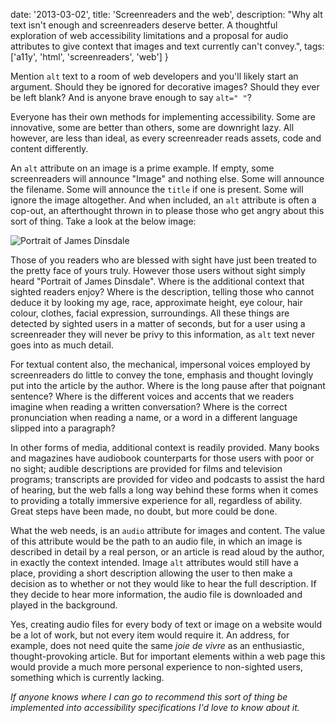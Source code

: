   date: '2013-03-02',
  title: 'Screenreaders and the web',
  description: "Why alt text isn't enough and screenreaders deserve better. A thoughtful exploration of web accessibility limitations and a proposal for audio attributes to give context that images and text currently can't convey.",
  tags: ['a11y', 'html', 'screenreaders', 'web']
}

Mention `alt` text to a room of web developers and you'll likely start an argument. Should they be ignored for decorative images? Should they ever be left blank? And is anyone brave enough to say `alt=" "`?

Everyone has their own methods for implementing accessibility. Some are innovative, some are better than others, some are downright lazy. All however, are less than ideal, as every screenreader reads assets, code and content differently.

An `alt` attribute on an image is a prime example. If empty, some screenreaders will announce "Image" and nothing else. Some will announce the filename. Some will announce the `title` if one is present. Some will ignore the image altogether. And when included, an `alt` attribute is often a cop-out, an afterthought thrown in to please those who get angry about this sort of thing. Take a look at the below image:

![Portrait of James Dinsdale](/img/me.jpg)

Those of you readers who are blessed with sight have just been treated to the pretty face of yours truly. However those users without sight simply heard "Portrait of James Dinsdale". Where is the additional context that sighted readers enjoy? Where is the description, telling those who cannot deduce it by looking my age, race, approximate height, eye colour, hair colour, clothes, facial expression, surroundings. All these things are detected by sighted users in a matter of seconds, but for a user using a screenreader they will never be privy to this information, as `alt` text never goes into as much detail.

For textual content also, the mechanical, impersonal voices employed by screenreaders do little to convey the tone, emphasis and thought lovingly put into the article by the author. Where is the long pause after that poignant sentence? Where is the different voices and accents that we readers imagine when reading a written conversation? Where is the correct pronunciation when reading a name, or a word in a different language slipped into a paragraph?

In other forms of media, additional context is readily provided. Many books and magazines have audiobook counterparts for those users with poor or no sight; audible descriptions are provided for films and television programs; transcripts are provided for video and podcasts to assist the hard of hearing, but the web falls a long way behind these forms when it comes to providing a totally immersive experience for all, regardless of ability. Great steps have been made, no doubt, but more could be done.

What the web needs, is an `audio` attribute for images and content. The value of this attribute would be the path to an audio file, in which an image is described in detail by a real person, or an article is read aloud by the author, in exactly the context intended. Image `alt` attributes would still have a place, providing a short description allowing the user to then make a decision as to whether or not they would like to hear the full description. If they decide to hear more information, the audio file is downloaded and played in the background.

Yes, creating audio files for every body of text or image on a website would be a lot of work, but not every item would require it. An address, for example, does not need quite the same _joie de vivre_ as an enthusiastic, thought-provoking article. But for important elements within a web page this would provide a much more personal experience to non-sighted users, something which is currently lacking.

_If anyone knows where I can go to recommend this sort of thing be implemented into accessibility specifications I'd love to know about it._
